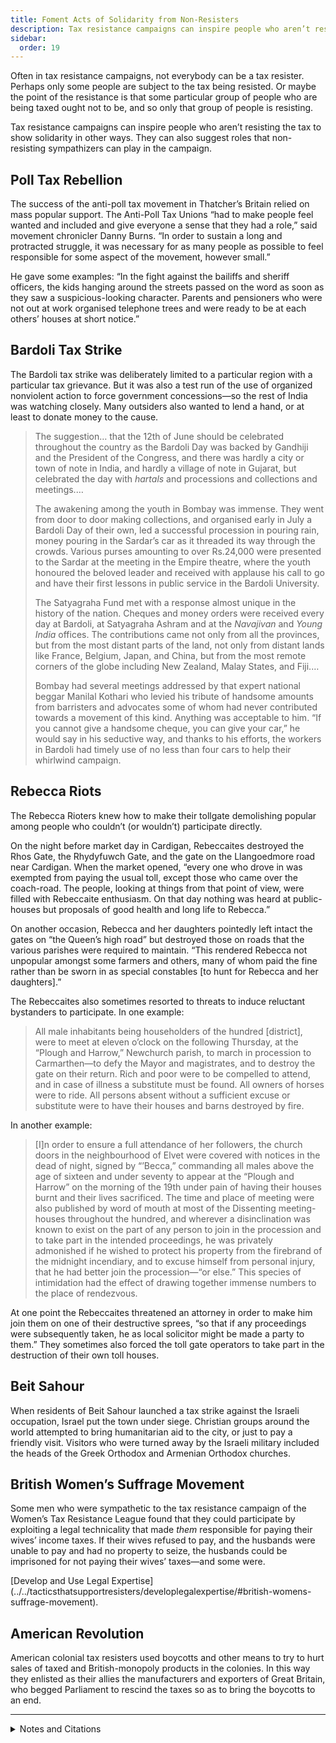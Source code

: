 ```yaml
---
title: Foment Acts of Solidarity from Non-Resisters
description: Tax resistance campaigns can inspire people who aren’t resisting the tax to show solidarity in other ways.
sidebar:
  order: 19
---
```


Often in tax resistance campaigns, not everybody can be a tax resister.
Perhaps only some people are subject to the tax being resisted.
Or maybe the point of the resistance is that some particular group of people who are being taxed ought not to be, and so only that group of people is resisting.

Tax resistance campaigns can inspire people who aren’t resisting the tax to show solidarity in other ways.
They can also suggest roles that non-resisting sympathizers can play in the campaign.

## <Badge text="Example" size="medium" /> Poll Tax Rebellion

The success of the anti-poll tax movement in Thatcher’s Britain relied on mass popular support.
The Anti-Poll Tax Unions “had to make people feel wanted and included and give everyone a sense that they had a role,” said movement chronicler Danny Burns.
“In order to sustain a long and protracted struggle, it was necessary for as many people as possible to feel responsible for some aspect of the movement, however small.”

He gave some examples:
“In the fight against the bailiffs and sheriff officers, the kids hanging around the streets passed on the word as soon as they saw a suspicious-looking character.
Parents and pensioners who were not out at work organised telephone trees and were ready to be at each others’ houses at short notice.”

## <Badge text="Example" size="medium" /> Bardoli Tax Strike

The Bardoli tax strike was deliberately limited to a particular region with a particular tax grievance.
But it was also a test run of the use of organized nonviolent action to force government concessions—so the rest of India was watching closely.
Many outsiders also wanted to lend a hand, or at least to donate money to the cause.

> The suggestion… that the 12th of June should be celebrated throughout the country as the Bardoli Day was backed by Gandhiji and the President of the Congress, and there was hardly a city or town of note in India, and hardly a village of note in Gujarat, but celebrated the day with <i>hartals</i> and processions and collections and meetings.…
>
> The awakening among the youth in Bombay was immense.
> They went from door to door making collections, and organised early in July a Bardoli Day of their own, led a successful procession in pouring rain, money pouring in the Sardar’s car as it threaded its way through the crowds.
> Various purses amounting to over Rs.24,000 were presented to the Sardar at the meeting in the Empire theatre, where the youth honoured the beloved leader and received with applause his call to go and have their first lessons in public service in the Bardoli University.
>
> The Satyagraha Fund met with a response almost unique in the history of the nation.
> Cheques and money orders were received every day at Bardoli, at Satyagraha Ashram and at the <i>Navajivan</i> and <i>Young India</i> offices.
> The contributions came not only from all the provinces, but from the most distant parts of the land, not only from distant lands like France, Belgium, Japan, and China, but from the most remote corners of the globe including New Zealand, Malay States, and Fiji.…
>
> Bombay had several meetings addressed by that expert national beggar Manilal Kothari who levied his tribute of handsome amounts from barristers and advocates some of whom had never contributed towards a movement of this kind.
> Anything was acceptable to him.
> “If you cannot give a handsome cheque, you can give your car,” he would say in his seductive way, and thanks to his efforts, the workers in Bardoli had timely use of no less than four cars to help their whirlwind campaign.

## <Badge text="Example" size="medium" /> Rebecca Riots

The Rebecca Rioters knew how to make their tollgate demolishing popular among people who couldn’t (or wouldn’t) participate directly.

On the night before market day in Cardigan, Rebeccaites destroyed the Rhos Gate, the Rhydyfuwch Gate, and the gate on the Llangoedmore road near Cardigan.
When the market opened, “every one who drove in was exempted from paying the usual toll, except those who came over the coach-road.
The people, looking at things from that point of view, were filled with Rebeccaite enthusiasm.
On that day nothing was heard at public-houses but proposals of good health and long life to Rebecca.”

On another occasion, Rebecca and her daughters pointedly left intact the gates on “the Queen’s high road” but destroyed those on roads that the various parishes were required to maintain.
“This rendered Rebecca not unpopular amongst some farmers and others, many of whom paid the fine rather than be sworn in as special constables [to hunt for Rebecca and her daughters].”

The Rebeccaites also sometimes resorted to threats to induce reluctant bystanders to participate.
In one example:

> All male inhabitants being householders of the hundred [district], were to meet at eleven o’clock on the following Thursday, at the “Plough and Harrow,” Newchurch parish, to march in procession to Carmarthen—to defy the Mayor and magistrates, and to destroy the gate on their return.
> Rich and poor were to be compelled to attend, and in case of illness a substitute must be found.
> All owners of horses were to ride.
> All persons absent without a sufficient excuse or substitute were to have their houses and barns destroyed by fire.

In another example:

> [I]n order to ensure a full attendance of her followers, the church doors in the neighbourhood of Elvet were covered with notices in the dead of night, signed by “’Becca,” commanding all males above the age of sixteen and under seventy to appear at the “Plough and Harrow” on the morning of the 19th under pain of having their houses burnt and their lives sacrificed.
> The time and place of meeting were also published by word of mouth at most of the Dissenting meeting-houses throughout the hundred, and wherever a disinclination was known to exist on the part of any person to join in the procession and to take part in the intended proceedings, he was privately admonished if he wished to protect his property from the firebrand of the midnight incendiary, and to excuse himself from personal injury, that he had better join the procession—“or else.”
> This species of intimidation had the effect of drawing together immense numbers to the place of rendezvous.

At one point the Rebeccaites threatened an attorney in order to make him join them on one of their destructive sprees, “so that if any proceedings were subsequently taken, he as local solicitor might be made a party to them.”
They sometimes also forced the toll gate operators to take part in the destruction of their own toll houses.

## <Badge text="Example" size="medium" /> Beit Sahour

When residents of Beit Sahour launched a tax strike against the Israeli occupation, Israel put the town under siege.
Christian groups around the world attempted to bring humanitarian aid to the city, or just to pay a friendly visit.
Visitors who were turned away by the Israeli military included the heads of the Greek Orthodox and Armenian Orthodox churches.

## <Badge text="Example" size="medium" /> British Women’s Suffrage Movement

Some men who were sympathetic to the tax resistance campaign of the Women’s Tax Resistance League found that they could participate by exploiting a legal technicality that made <em>them</em> responsible for paying their wives’ income taxes.
If their wives refused to pay, and the husbands were unable to pay and had no property to seize, the husbands could be imprisoned for not paying their wives’ taxes—and some were.

<Aside type="tip" title="See also">
[Develop and Use Legal Expertise](../../tacticsthatsupportresisters/developlegalexpertise/#british-womens-suffrage-movement).
</Aside>

## <Badge text="Example" size="medium" /> American Revolution

American colonial tax resisters used boycotts and other means to try to hurt sales of taxed and British-monopoly products in the colonies.
In this way they enlisted as their allies the manufacturers and exporters of Great Britain, who begged Parliament to rescind the taxes so as to bring the boycotts to an end.

<hr />

<details>
<summary>Notes and Citations</summary>

* Burns, Danny <i>Poll Tax Rebellion</i> AK Press (1992), pp. 190–91
* Desai, Mahadev <i>The Story of Bardoli</i> (1929) pp. 185–86
* Evans, Gwladys Tobit “Introduction” <i>Rebecca Riots!</i> (2010) p. 14 (Evans references <i>Seren Gome</i>r, August 1843)
* Evans, Henry Tobit <i>Rebecca Riots!</i> (2010), pp. 32, 48–49, 51, 71
* “US bishops back West Bank rebels” <i>Catholic Herald</i> 17 November 1989, p. 2
* <i>The Parliamentary History of England</i>, Vol. XVI (1813) pp. 133–36

</details>
